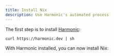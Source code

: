 ```yaml
---
title: Install Nix
description: Use Harmonic's automated process
---
```


The first step is to install [Harmonic]:

```shell
curl https://harmonic.dev | sh
```

With Harmonic installed, you can now install Nix:

<InstallNix />

[harmonic]: https://github.com/DeterminateSystems/harmonic
